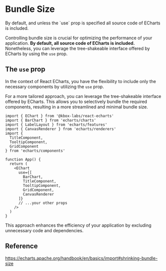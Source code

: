 
# Bundle Size

<Callout type='warning' emoji='⚠️'>
  By default, and unless the `use` prop is specified all source code of ECharts
  is included.
</Callout>

Controlling bundle size is crucial for optimizing the performance of your
application. **By default, all source code of ECharts is included.**
Nonetheless, you can leverage the tree-shakeable interface offered by ECharts by
using the `use` prop.

## The `use` prop

In the context of React ECharts, you have the flexibility to include only the
necessary components by utilizing the `use` prop.

For a more tailored approach, you can leverage the tree-shakeable interface
offered by ECharts. This allows you to selectively bundle the required
components, resulting in a more streamlined and minimal bundle size.

```tsx
import { EChart } from '@kbox-labs/react-echarts'
import { BarChart } from 'echarts/charts'
import { LabelLayout } from 'echarts/features'
import { CanvasRenderer } from 'echarts/renderers'
import {
  TitleComponent,
  TooltipComponent,
  GridComponent
} from 'echarts/components'

function App() {
  return (
    <EChart
      use={[
        BarChart,
        TitleComponent,
        TooltipComponent,
        GridComponent,
        CanvasRenderer
      ]}
      // ...your other props
    />
  )
}
```

This approach enhances the efficiency of your application by excluding
unnecessary code and dependencies.

## Reference

https://echarts.apache.org/handbook/en/basics/import#shrinking-bundle-size
